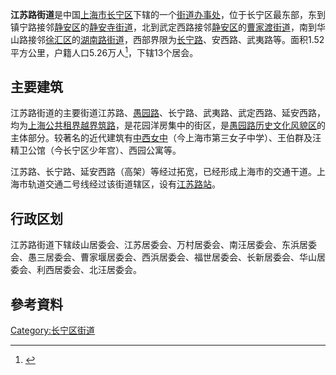 {{中国乡级行政区
|景观照片文件名 = Yuyuan Rd. Shanghai.JPG
|景观照片描述 = [[愚园路|愚园路]]
|汉语拼音 = 
|其他语言 = 
|其他语言名称 = 
|旧称 = 
|地名出处 = 
|位置图文件名 = 
|位置图描述 = 
|自定义图片= 
|建置时间 = 
|政府驻地 = 
|毗邻 = 
|总面积 = 
|总人口 = 
|总人口年份 = 
|户籍人口 = 
|户籍人口年份 = 
|常住人口 = 
|常住人口年份 = 
|人口密度 = 
|GDP = 
|GDP年份 = 
|邮政编码 = 
|电话区号 = 21
|官方网站 = 
|网站名称 = 
|31/01/05/002/000}}
'''江苏路街道'''是中国[[上海市|上海市]][[长宁区|长宁区]]下辖的一个[[街道办事处|街道办事处]]，位于长宁区最东部，东到镇宁路接邻[[静安区|静安区]]的[[静安寺街道|静安寺街道]]，北到武定西路接邻[[静安区|静安区]]的[[曹家渡街道|曹家渡街道]]，南到华山路接邻[[徐汇区|徐汇区]]的[[湖南路街道|湖南路街道]]，西部界限为[[长宁路|长宁路]]、安西路、武夷路等。面积1.52平方公里，户籍人口5.26万人<ref>{{Cite web |url=http://jsjd.changning.sh.cn/WebFront/sub_news.aspx?cid=20&id=1 |title=简要介绍 |access-date=2008-08-10 |archive-date=2015-06-19 |archive-url=https://web.archive.org/web/20150619175110/http://jsjd.changning.sh.cn/WebFront/sub_news.aspx?cid=20&id=1 |dead-url=yes }}</ref>，下辖13个居会。

== 主要建筑 ==
江苏路街道的主要街道江苏路、[[愚园路|愚园路]]、长宁路、武夷路、武定西路、延安西路，均为[[上海公共租界越界筑路|上海公共租界越界筑路]]，是花园洋房集中的街区，是[[愚园路历史文化风貌区|愚园路历史文化风貌区]]的主体部分。较著名的近代建筑有[[中西女中|中西女中]]（今上海市第三女子中学）、王伯群及汪精卫公馆（今长宁区少年宫）、西园公寓等。

江苏路、长宁路、延安西路（高架）等经过拓宽，已经形成上海市的交通干道。上海市轨道交通二号线经过该街道辖区，设有[[江苏路站|江苏路站]]。


== 行政区划 ==
江苏路街道下辖歧山居委会、江苏居委会、万村居委会、南汪居委会、东浜居委会、愚三居委会、曹家堰居委会、西浜居委会、福世居委会、长新居委会、华山居委会、利西居委会、北汪居委会。

== 參考資料 ==
{{Reflist|2}}

{{长宁区行政区划}}
{{上海行政区划小作品}}

[[Category:长宁区街道|Category:长宁区街道]]